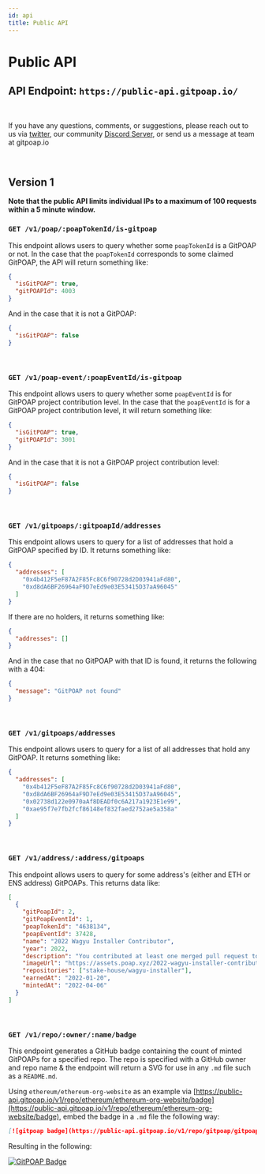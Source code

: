 ```yaml
---
id: api
title: Public API
---
```


# Public API

## API Endpoint: `https://public-api.gitpoap.io/`

<br />

If you have any questions, comments, or suggestions, please reach out to us via [twitter](https://twitter.com/gitpoap),
our community [Discord Server](https://gitpoap.io/discord), or send us a message at team at gitpoap.io

<br />

## Version 1

**Note that the public API limits individual IPs to a
maximum of 100 requests within a 5 minute window.**

### `GET /v1/poap/:poapTokenId/is-gitpoap`

This endpoint allows users to query whether some `poapTokenId` is a GitPOAP or not.
In the case that the `poapTokenId` corresponds to some claimed GitPOAP, the API will return
something like:

```json
{
  "isGitPOAP": true,
  "gitPOAPId": 4003
}
```

And in the case that it is not a GitPOAP:

```json
{
  "isGitPOAP": false
}
```

<br />

### `GET /v1/poap-event/:poapEventId/is-gitpoap`

This endpoint allows users to query whether some `poapEventId` is for GitPOAP project
contribution level. In the case that the `poapEventId` is for a GitPOAP project contribution
level, it will return something like:

```json
{
  "isGitPOAP": true,
  "gitPOAPId": 3001
}
```

And in the case that it is not a GitPOAP project contribution level:

```json
{
  "isGitPOAP": false
}
```

<br />

### `GET /v1/gitpoaps/:gitpoapId/addresses`

This endpoint allows users to query for a list of addresses that hold a GitPOAP specified by ID. It returns something like:

```json
{
  "addresses": [
    "0x4b412F5eF87A2F85Fc8C6f90728d2D03941aFd80",
    "0xd8dA6BF26964aF9D7eEd9e03E53415D37aA96045"
  ]
}
```

If there are no holders, it returns something like:

```json
{
  "addresses": []
}
```

And in the case that no GitPOAP with that ID is found, it returns the following with a 404:

```json
{
  "message": "GitPOAP not found"
}
```

<br />

### `GET /v1/gitpoaps/addresses`

This endpoint allows users to query for a list of all addresses that hold any GitPOAP. It returns something like:

```json
{
  "addresses": [
    "0x4b412F5eF87A2F85Fc8C6f90728d2D03941aFd80",
    "0xd8dA6BF26964aF9D7eEd9e03E53415D37aA96045",
    "0x02738d122e0970aAf8DEADf0c6A217a1923E1e99",
    "0xae95f7e7fb2fcf86148ef832faed2752ae5a358a"
  ]
}
```

<br />

### `GET /v1/address/:address/gitpoaps`

This endpoint allows users to query for some address's (either and ETH or ENS
address) GitPOAPs. This returns data like:

```json
[
  {
    "gitPoapId": 2,
    "gitPoapEventId": 1,
    "poapTokenId": "4638134",
    "poapEventId": 37428,
    "name": "2022 Wagyu Installer Contributor",
    "year": 2022,
    "description": "You contributed at least one merged pull request to the Wagyu Installer project in 2022.  Your contributions are greatly valued.",
    "imageUrl": "https://assets.poap.xyz/2022-wagyu-installer-contributor-2022-logo-1649213116205.png",
    "repositories": ["stake-house/wagyu-installer"],
    "earnedAt": "2022-01-20",
    "mintedAt": "2022-04-06"
  }
]
```

<br />

### `GET /v1/repo/:owner/:name/badge`

This endpoint generates a GitHub badge containing the count of minted GitPOAPs for a specified repo. The repo is specified with a GitHub owner and repo name & the endpoint will return a SVG for use in any `.md` file such as a `README.md`.

Using `ethereum/ethereum-org-website` as an example via [https://public-api.gitpoap.io/v1/repo/ethereum/ethereum-org-website/badge](https://public-api.gitpoap.io/v1/repo/ethereum/ethereum-org-website/badge), embed the badge in a `.md` file the following way:

```markdown
[![gitpoap badge](https://public-api.gitpoap.io/v1/repo/gitpoap/gitpoap-docs/badge)](https://www.gitpoap.io/gh/gitpoap/gitpoap-docs)
```

Resulting in the following:

[![GitPOAP Badge](https://public-api.gitpoap.io/v1/repo/gitpoap/gitpoap-docs/badge)](https://www.gitpoap.io/gh/gitpoap/gitpoap-docs)

